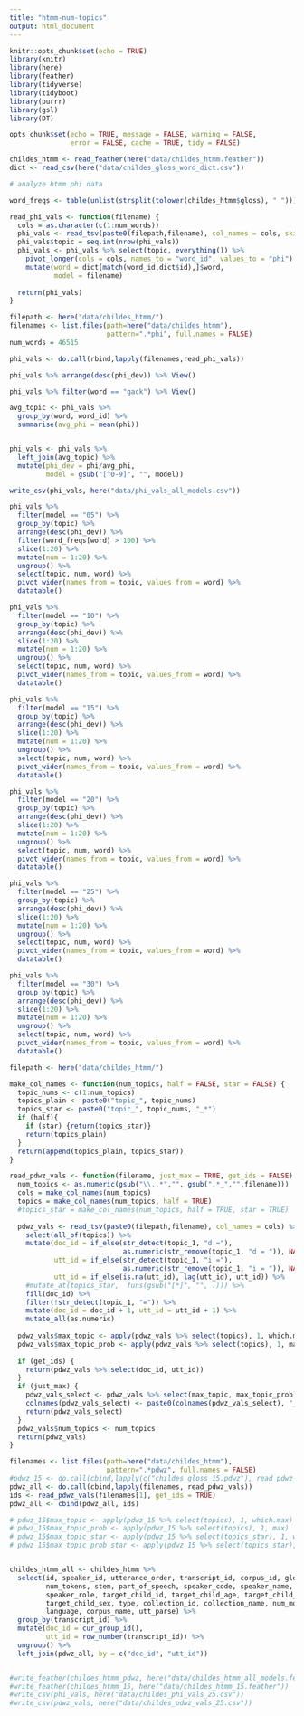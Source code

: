 ```yaml
---
title: "htmm-num-topics"
output: html_document
---
```


```r
knitr::opts_chunk$set(echo = TRUE)
library(knitr)
library(here)
library(feather)
library(tidyverse)
library(tidyboot)
library(purrr)
library(gsl)
library(DT)

opts_chunk$set(echo = TRUE, message = FALSE, warning = FALSE, 
               error = FALSE, cache = TRUE, tidy = FALSE)
```

```r
childes_htmm <- read_feather(here("data/childes_htmm.feather"))
dict <- read_csv(here("data/childes_gloss_word_dict.csv"))
```


```r
# analyze htmm phi data

word_freqs <- table(unlist(strsplit(tolower(childes_htmm$gloss), " ")))

read_phi_vals <- function(filename) {
  cols = as.character(c(1:num_words))
  phi_vals <- read_tsv(paste0(filepath,filename), col_names = cols, skip = 1)
  phi_vals$topic = seq.int(nrow(phi_vals))
  phi_vals <- phi_vals %>% select(topic, everything()) %>%
    pivot_longer(cols = cols, names_to = "word_id", values_to = "phi") %>%
    mutate(word = dict[match(word_id,dict$id),]$word,
           model = filename)
  
  return(phi_vals)
}

filepath <- here("data/childes_htmm/")
filenames <- list.files(path=here("data/childes_htmm"),
                        pattern=".*phi", full.names = FALSE)
num_words = 46515

phi_vals <- do.call(rbind,lapply(filenames,read_phi_vals))

phi_vals %>% arrange(desc(phi_dev)) %>% View()

phi_vals %>% filter(word == "gack") %>% View()

avg_topic <- phi_vals %>%
  group_by(word, word_id) %>%
  summarise(avg_phi = mean(phi))


phi_vals <- phi_vals %>%
  left_join(avg_topic) %>%
  mutate(phi_dev = phi/avg_phi,
         model = gsub("[^0-9]", "", model))

write_csv(phi_vals, here("data/phi_vals_all_models.csv"))
```

```r

phi_vals %>%
  filter(model == "05") %>%
  group_by(topic) %>%
  arrange(desc(phi_dev)) %>%
  filter(word_freqs[word] > 100) %>%
  slice(1:20) %>%
  mutate(num = 1:20) %>%
  ungroup() %>%
  select(topic, num, word) %>%
  pivot_wider(names_from = topic, values_from = word) %>%
  datatable()

phi_vals %>%
  filter(model == "10") %>%
  group_by(topic) %>%
  arrange(desc(phi_dev)) %>%
  slice(1:20) %>%
  mutate(num = 1:20) %>%
  ungroup() %>%
  select(topic, num, word) %>%
  pivot_wider(names_from = topic, values_from = word) %>%
  datatable()

phi_vals %>%
  filter(model == "15") %>%
  group_by(topic) %>%
  arrange(desc(phi_dev)) %>%
  slice(1:20) %>%
  mutate(num = 1:20) %>%
  ungroup() %>%
  select(topic, num, word) %>%
  pivot_wider(names_from = topic, values_from = word) %>%
  datatable()

phi_vals %>%
  filter(model == "20") %>%
  group_by(topic) %>%
  arrange(desc(phi_dev)) %>%
  slice(1:20) %>%
  mutate(num = 1:20) %>%
  ungroup() %>%
  select(topic, num, word) %>%
  pivot_wider(names_from = topic, values_from = word) %>%
  datatable()

phi_vals %>%
  filter(model == "25") %>%
  group_by(topic) %>%
  arrange(desc(phi_dev)) %>%
  slice(1:20) %>%
  mutate(num = 1:20) %>%
  ungroup() %>%
  select(topic, num, word) %>%
  pivot_wider(names_from = topic, values_from = word) %>%
  datatable()

phi_vals %>%
  filter(model == "30") %>%
  group_by(topic) %>%
  arrange(desc(phi_dev)) %>%
  slice(1:20) %>%
  mutate(num = 1:20) %>%
  ungroup() %>%
  select(topic, num, word) %>%
  pivot_wider(names_from = topic, values_from = word) %>%
  datatable()
```


```r

filepath <- here("data/childes_htmm/")

make_col_names <- function(num_topics, half = FALSE, star = FALSE) {
  topic_nums <- c(1:num_topics)
  topics_plain <- paste0("topic_", topic_nums)
  topics_star <- paste0("topic_", topic_nums, "_*")
  if (half){
    if (star) {return(topics_star)}
    return(topics_plain)
  }
  return(append(topics_plain, topics_star))
}

read_pdwz_vals <- function(filename, just_max = TRUE, get_ids = FALSE) {
  num_topics <- as.numeric(gsub("\\..*","", gsub(".*_","",filename)))
  cols = make_col_names(num_topics)
  topics = make_col_names(num_topics, half = TRUE)
  #topics_star = make_col_names(num_topics, half = TRUE, star = TRUE)
  
  pdwz_vals <- read_tsv(paste0(filepath,filename), col_names = cols) %>%
    select(all_of(topics)) %>%
    mutate(doc_id = if_else(str_detect(topic_1, "d ="), 
                            as.numeric(str_remove(topic_1, "d = ")), NA_real_),
           utt_id = if_else(str_detect(topic_1, "i ="), 
                            as.numeric(str_remove(topic_1, "i = ")), NA_real_),
           utt_id = if_else(is.na(utt_id), lag(utt_id), utt_id)) %>%
    #mutate_at(topics_star,  funs(gsub("[*]", "", .))) %>%
    fill(doc_id) %>%
    filter(!str_detect(topic_1, "=")) %>%
    mutate(doc_id = doc_id + 1, utt_id = utt_id + 1) %>%
    mutate_all(as.numeric)
  
  pdwz_vals$max_topic <- apply(pdwz_vals %>% select(topics), 1, which.max)
  pdwz_vals$max_topic_prob <- apply(pdwz_vals %>% select(topics), 1, max)
  
  if (get_ids) {
    return(pdwz_vals %>% select(doc_id, utt_id))
  }
  if (just_max) {
    pdwz_vals_select <- pdwz_vals %>% select(max_topic, max_topic_prob)
    colnames(pdwz_vals_select) <- paste0(colnames(pdwz_vals_select), "_", num_topics)
    return(pdwz_vals_select)
  }
  pdwz_vals$num_topics <- num_topics
  return(pdwz_vals)
}

filenames <- list.files(path=here("data/childes_htmm"),
                        pattern=".*pdwz", full.names = FALSE)
#pdwz_15 <- do.call(cbind,lapply(c("childes_gloss_15.pdwz"), read_pdwz_vals, just_max = FALSE))
pdwz_all <- do.call(cbind,lapply(filenames, read_pdwz_vals))
ids <- read_pdwz_vals(filenames[1], get_ids = TRUE)
pdwz_all <- cbind(pdwz_all, ids)

# pdwz_15$max_topic <- apply(pdwz_15 %>% select(topics), 1, which.max)
# pdwz_15$max_topic_prob <- apply(pdwz_15 %>% select(topics), 1, max)
# pdwz_15$max_topic_star <- apply(pdwz_15 %>% select(topics_star), 1, which.max)
# pdwz_15$max_topic_prob_star <- apply(pdwz_15 %>% select(topics_star), 1, max)


childes_htmm_all <- childes_htmm %>%
  select(id, speaker_id, utterance_order, transcript_id, corpus_id, gloss,
         num_tokens, stem, part_of_speech, speaker_code, speaker_name,
         speaker_role, target_child_id, target_child_age, target_child_name,
         target_child_sex, type, collection_id, collection_name, num_morphemes,
         language, corpus_name, utt_parse) %>%
  group_by(transcript_id) %>%
  mutate(doc_id = cur_group_id(),
         utt_id = row_number(transcript_id)) %>%
  ungroup() %>%
  left_join(pdwz_all, by = c("doc_id", "utt_id"))


#write_feather(childes_htmm_pdwz, here("data/childes_htmm_all_models.feather"))
#write_feather(childes_htmm_15, here("data/childes_htmm_15.feather"))
#write_csv(phi_vals, here("data/childes_phi_vals_25.csv"))
#write_csv(pdwz_vals, here("data/childes_pdwz_vals_25.csv"))
```